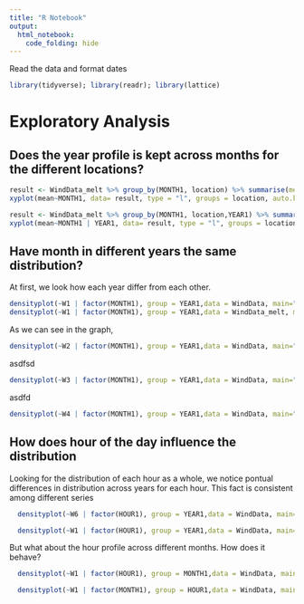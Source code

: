```yaml
---
title: "R Notebook"
output: 
  html_notebook: 
    code_folding: hide
---
```



Read the data and format dates

```r
library(tidyverse); library(readr); library(lattice)


```

# Exploratory Analysis

## Does the year profile is kept across months for the different locations?

```r
result <- WindData_melt %>% group_by(MONTH1, location) %>% summarise(mean = mean(wind)) 
xyplot(mean~MONTH1, data= result, type = "l", groups = location, auto.key = TRUE)
```

```r
result <- WindData_melt %>% group_by(MONTH1, location,YEAR1) %>% summarise(mean = mean(wind)) 
xyplot(mean~MONTH1 | YEAR1, data= result, type = "l", groups = location, auto.key = TRUE)
```


## Have month in different years the same distribution?

At first, we look how each year differ from each other.



```r
densityplot(~W1 | factor(MONTH1), group = YEAR1,data = WindData, main="Density comparison across different years", auto.key = TRUE)
densityplot(~W1 | factor(MONTH1), group = YEAR1,data = WindData_melt, main="Density comparison across different years", auto.key = TRUE)

```
As we can see in the graph,  



```r
densityplot(~W2 | factor(MONTH1), group = YEAR1,data = WindData, main="Density comparison across different years", auto.key = TRUE)
```



asdfsd

```r
densityplot(~W3 | factor(MONTH1), group = YEAR1,data = WindData, main="Density comparison across different years", auto.key = TRUE)
```

asdfd

```r
densityplot(~W4 | factor(MONTH1), group = YEAR1,data = WindData, main="Density comparison across different years", auto.key = TRUE)
```



## How does hour of the day influence the distribution

Looking for the distribution of each hour as a whole, we notice pontual differences in distribution across years for each hour. This fact is consistent among different series 

```r
  densityplot(~W6 | factor(HOUR1), group = YEAR1,data = WindData, main="Density      comparison across different hours and years", auto.key = TRUE)
```

```r
  densityplot(~W1 | factor(HOUR1), group = YEAR1,data = WindData, main="Density      comparison across different hours and years", auto.key = TRUE)
```



But what about the hour profile across different months. How does it behave?

```r

  densityplot(~W1 | factor(HOUR1), group = MONTH1,data = WindData, main="Density      comparison across different hours and years", auto.key = TRUE)
```



```r
  densityplot(~W1 | factor(MONTH1), group = HOUR1,data = WindData, main="Density      comparison across different hours and years", auto.key = FALSE)
```

